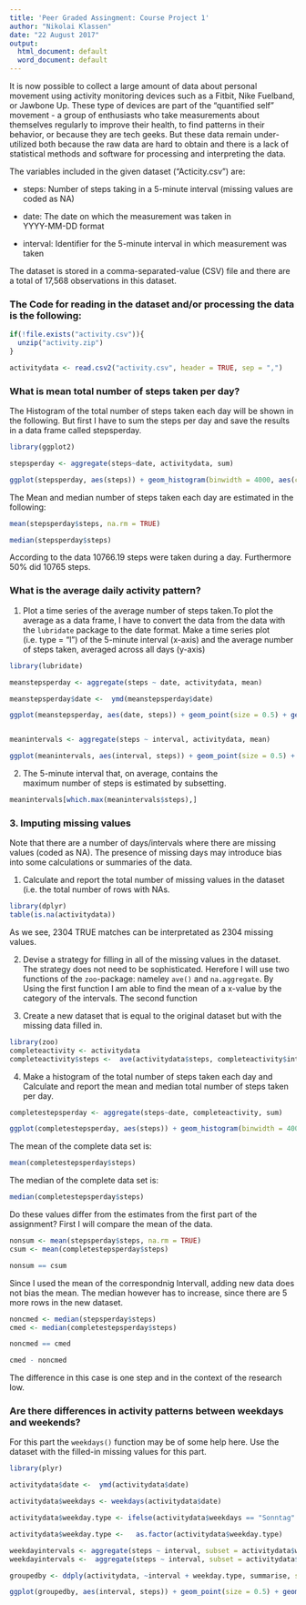 ```yaml
---
title: 'Peer Graded Assingment: Course Project 1'
author: "Nikolai Klassen"
date: "22 August 2017"
output:
  html_document: default
  word_document: default
---
```


It is now possible to collect a large amount of data about personal movement using activity monitoring devices such as a Fitbit, Nike Fuelband, or Jawbone Up. These type of devices are part of the "quantified self" movement - a group of enthusiasts who take measurements about themselves regularly to improve their health, to find patterns in their behavior, or because they are tech geeks. But these data remain under-utilized both because the raw data are hard to obtain and there is a lack of statistical methods and software for processing and interpreting the data.

The variables included in the given dataset ("Acticity.csv") are:

- steps: Number of steps taking in a 5-minute interval (missing   values are coded as NA)

- date: The date on which the measurement was taken in   
  YYYY-MM-DD format
  
- interval: Identifier for the 5-minute interval in which 
  measurement was taken
  
The dataset is stored in a comma-separated-value (CSV) file and there are a total of 17,568 observations in this dataset.


### The Code for reading in the dataset and/or processing the data is the following:

````r

if(!file.exists("activity.csv")){
  unzip("activity.zip")
}

activitydata <- read.csv2("activity.csv", header = TRUE, sep = ",")
````

### What is mean total number of steps taken per day?

The Histogram of the total number of steps taken each day will be shown in the following. But first I have to sum the steps per day and save the results in a data frame called stepsperday. 

````r
library(ggplot2)

stepsperday <- aggregate(steps~date, activitydata, sum)

ggplot(stepsperday, aes(steps)) + geom_histogram(binwidth = 4000, aes(col = "red")) + ggtitle(label = " Total Steps Each Day") + xlab("Number of Steps") + ylab("Frequency")+ theme(legend.position = "none")

````

The Mean and median number of steps taken each day are estimated in the following:

```r
mean(stepsperday$steps, na.rm = TRUE)

median(stepsperday$steps)


```

According to the data 10766.19 steps were taken during a day. Furthermore 50% did 10765 steps.


### What is the average daily activity pattern?

1. Plot a time series of the average number of steps taken.To plot the average as a data frame, I have to convert the    data from the data with the `lubridate` package to the date format. Make a time series plot (i.e. type = "l") of the 5-minute interval (x-axis) and the average number of steps taken, averaged across all days (y-axis)
   
```r
library(lubridate)

meanstepsperday <- aggregate(steps ~ date, activitydata, mean)

meanstepsperday$date <-  ymd(meanstepsperday$date)

ggplot(meanstepsperday, aes(date, steps)) + geom_point(size = 0.5) + geom_line(group = 1) + scale_x_date() + xlab("") + ylab("Number of Steps") + ggtitle("Mean number of Steps per day (from October to November 2012)")


meanintervals <- aggregate(steps ~ interval, activitydata, mean)

ggplot(meanintervals, aes(interval, steps)) + geom_point(size = 0.5) + geom_line(group = 1) + ggtitle("Time Series of the 5-Minute intervals") + xlab("Interval") + ylab("Number of Steps")

```

2. The 5-minute interval that, on average, contains the    
maximum number of steps is estimated by subsetting.

```r
meanintervals[which.max(meanintervals$steps),]
```

### 3. Imputing missing values

Note that there are a number of days/intervals where there are missing values (coded as NA). The presence of missing days may introduce bias into some calculations or summaries of the data.

1. Calculate and report the total number of missing values in the dataset (i.e. the total number of rows with NAs.

```r
library(dplyr)
table(is.na(activitydata))
```

As we see, 2304 TRUE matches can be interpretated as 2304 missing values. 

2. Devise a strategy for filling in all of the missing values in the dataset. The strategy does not need to be sophisticated. Herefore I will use two functions of the `zoo`-package: nameley `ave()` and `na.aggregate`. By Using the first function I am able to find the mean of a x-value by the category of the intervals. The second function 

3. Create a new dataset that is equal to the original dataset but with the missing data filled in.

```r
library(zoo)
completeactivity <- activitydata
completeactivity$steps <-  ave(activitydata$steps, completeactivity$interval, FUN = na.aggregate)

```


4. Make a histogram of the total number of steps taken each day and Calculate and report the mean and median total number of steps taken per day. 


````r
completestepsperday <- aggregate(steps~date, completeactivity, sum)

ggplot(completestepsperday, aes(steps)) + geom_histogram(binwidth = 4000, aes(col = "red")) + ggtitle(label = "Total Steps Each Day - Without missing data") + xlab("Number of Steps") + ylab("Frequency")+ theme(legend.position = "none")


````

The mean of the complete data set is:

```r
mean(completestepsperday$steps)
```

The median of the complete data set is:

```r
median(completestepsperday$steps)
```


Do these values differ from the estimates from the first part of the assignment? First I will compare the mean of the data.

```r
nonsum <- mean(stepsperday$steps, na.rm = TRUE)
csum <- mean(completestepsperday$steps)

nonsum == csum

```

Since I used the mean of the correspondnig Intervall, adding new data does not bias the mean. The median however has to increase, since there are 5 more rows in the new dataset. 

```r
noncmed <- median(stepsperday$steps)
cmed <- median(completestepsperday$steps)

noncmed == cmed

cmed - noncmed
```

The difference in this case  is one step and in the context of the research low. 

### Are there differences in activity patterns between weekdays and weekends?

For this part the `weekdays()` function may be of some help here. Use the dataset with the filled-in missing values for this part.



```r

library(plyr)

activitydata$date <-  ymd(activitydata$date)

activitydata$weekdays <- weekdays(activitydata$date)

activitydata$weekday.type <- ifelse(activitydata$weekdays == "Sonntag" | activitydata$weekdays == "Samstag", "Weekend", "Weekday")

activitydata$weekday.type <-   as.factor(activitydata$weekday.type)

weekdayintervals <- aggregate(steps ~ interval, subset = activitydata$weekday.type == "Weekday", activitydata, mean)
weekdayintervals <-  aggregate(steps ~ interval, subset = activitydata$weekday.type == "Weekday", activitydata, mean)

groupedby <- ddply(activitydata, ~interval + weekday.type, summarise, steps = mean(steps, na.rm = TRUE))

ggplot(groupedby, aes(interval, steps)) + geom_point(size = 0.5) + geom_line(group = 1) + ggtitle("Time Series of the 5-Minute intervals") + xlab("Interval") + ylab("Number of Steps") + facet_grid(weekday.type~.)

```





